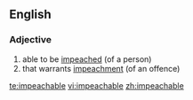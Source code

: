 ==English==
===Adjective===
{{en-adj}}
# able to be [[impeached]] (of a person)
# that warrants [[impeachment]] (of an offence)

[[te:impeachable]]
[[vi:impeachable]]
[[zh:impeachable]]